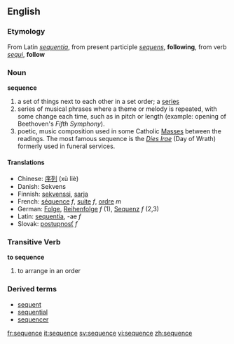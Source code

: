 ==English==

===Etymology===
From Latin ''[[sequentia]]'', from present participle ''[[sequens]]'', '''following''', from verb ''[[sequi]]'', '''follow'''

===Noun===
'''sequence'''
#a set of things next to each other in a set order; a [[series]]
# series of musical phrases where a theme or melody is repeated, with some change each time, such as in pitch or length (example: opening of Beethoven's ''Fifth Symphony'').
# poetic, music composition used in some Catholic [[Mass]]es between the readings.  The most famous sequence is the ''[[Dies Irae]]'' (Day of Wrath) formerly used in funeral services.

====Translations====
*Chinese: [[序列]] (xù liè)
*Danish: Sekvens
*Finnish: [[sekvenssi]], [[sarja]]
*French: [[séquence]] ''f'', [[suite]] ''f'', [[ordre]] ''m''
*German: [[Folge]], [[Reihenfolge]] ''f'' (1), [[Sequenz]] ''f'' (2,3)
*Latin: [[sequentia]], -ae ''f''
*Slovak: [[postupnosť]] ''f''

===Transitive Verb===
'''to sequence'''
#to arrange in an order

===Derived terms===
*[[sequent]]
*[[sequential]]
*[[sequencer]]

[[fr:sequence]]
[[it:sequence]]
[[sv:sequence]]
[[vi:sequence]]
[[zh:sequence]]
